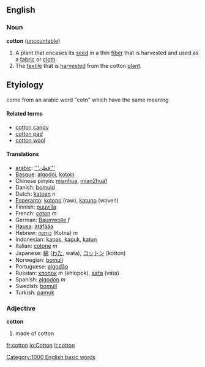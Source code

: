 ==English==
=== Noun ===
'''cotton''' ([[uncountable]])

#A plant that encases its [[seed]] in a thin [[fiber]] that is harvested and used as a [[fabric]] or [[cloth]].
# The [[textile]] that is [[harvest]]ed from the cotton [[plant]].



== Etyiology ==
come from an arabic word "cotn" which have the same meaning

==== Related terms ====
*[[cotton candy]]
*[[cotton pad]]
*[[cotton wool]]

==== Translations ====
*[[arabic]]: [['''قطن''']]
*[[Basque]]: [[algodoi]], [[kotoin]]
*Chinese pinyin: [[mianhua]], [[mian2hua1]]
*Danish: [[bomuld]]
*Dutch: [[katoen]] ''n''
*[[Esperanto]]: [[kotono]] (raw), [[katuno]] (woven)
*Finnish: [[puuvilla]]
*French: [[coton]] ''m''
*German: [[Baumwolle]] ''f''
*[[Hausa]]: [[àtáfááa]]
*Hebrew: [[כותנה]] (Kotna) ''m''
*Indonesian: [[kapas]], [[kapuk]], [[katun]]
*Italian: [[cotone]] ''m''
*Japanese: [[綿]] ([[わた]], wata), [[コットン]] (kotton)
*Norwegian: [[bomull]]
*Portuguese: [[algodão]]
*Russian: [[хлопок]] ''m'' (khlopok), [[вата|ва́та]] (váta)
*Spanish: [[algodón]] ''m''
*Swedish: [[bomull]]
*Turkish: [[pamuk]]

=== Adjective ===
'''cotton'''

# made of cotton

[[Category:1000 English basic words]]

[[fr:cotton]]
[[io:Cotton]]
[[it:cotton]]